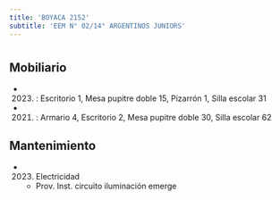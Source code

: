 ```yaml
---
title: 'BOYACA 2152'
subtitle: 'EEM N° 02/14° ARGENTINOS JUNIORS'
---
```


#


## Mobiliario

*  (2023) : Escritorio 1, Mesa pupitre doble 15, Pizarrón 1, Silla escolar 31 

*  (2021) : Armario 4, Escritorio 2, Mesa pupitre doble 30, Silla escolar 62 





## Mantenimiento

*  (2023) Electricidad 
    + Prov. Inst.  circuito iluminación emerge



